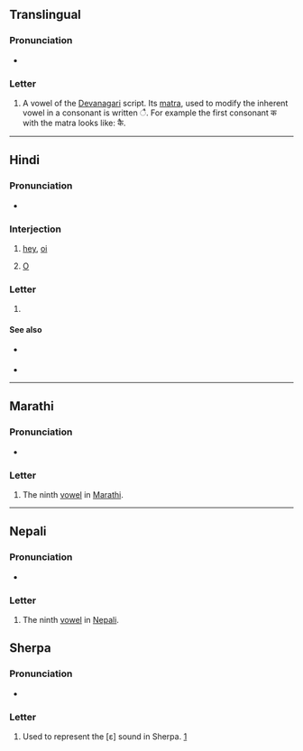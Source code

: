 {{character info}}
==Translingual==

===Pronunciation===
* {{IPA|mul|/əj/|/aj/|/ɛ/|/æ/}} {{qualifier|varies by language, context, etc.}}

===Letter===
{{mul-Deva|ai}}

# A vowel of the [[Devanagari]] script. Its [[matra]], used to modify the inherent vowel in a consonant is written &#x0948;. For example the first consonant क with the matra looks like: कै.

----

==Hindi==

===Pronunciation===
* {{hi-IPA}}

===Interjection===
{{hi-interj|ur=اے}}

# [[hey]], [[oi]]
#: {{hi-x|'''ऐ''', कहाँ जा रहा है बे?|'''Hey''', where do you think you're going, punk?|lit='''Hey''', where are [you] going hey?}}
# [[O]]
#: {{syn|hi|हे}}

===Letter===
{{head|hi|letter}}

# {{n-g|the ninth [[vowel]] in [[Hindi]]}}

====See also====
* {{sense|matra}} {{l|hi|ै}}
* {{list:Devanagari script letters/hi}}

----

==Marathi==

===Pronunciation===
* {{mr-IPA}}

===Letter===
{{head|mr|letter}}

# The ninth [[vowel]] in [[Marathi]].

----

==Nepali==

===Pronunciation===
* {{ne-IPA}}

===Letter===
{{head|ne|letter}}

# The ninth [[vowel]] in [[Nepali]].

==Sherpa==

===Pronunciation===
* {{IPA|xsr|[ɛ]}}

===Letter===
{{head|xsr|letter|tr=ai}}

# Used to represent the [ɛ] sound in Sherpa. [https://omniglot.com/writing/sherpa.htm]